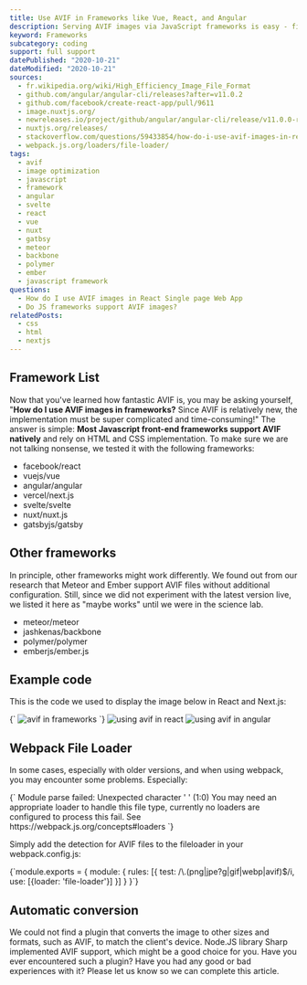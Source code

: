 ```yaml
---
title: Use AVIF in Frameworks like Vue, React, and Angular
description: Serving AVIF images via JavaScript frameworks is easy - find out more here.
keyword: Frameworks
subcategory: coding
support: full support
datePublished: "2020-10-21"
dateModified: "2020-10-21"
sources:
  - fr.wikipedia.org/wiki/High_Efficiency_Image_File_Format
  - github.com/angular/angular-cli/releases?after=v11.0.2
  - github.com/facebook/create-react-app/pull/9611
  - image.nuxtjs.org/
  - newreleases.io/project/github/angular/angular-cli/release/v11.0.0-rc.1
  - nuxtjs.org/releases/
  - stackoverflow.com/questions/59433854/how-do-i-use-avif-images-in-react-single-page-web-app
  - webpack.js.org/loaders/file-loader/
tags:
  - avif
  - image optimization
  - javascript
  - framework
  - angular
  - svelte
  - react
  - vue
  - nuxt
  - gatbsy
  - meteor
  - backbone
  - polymer
  - ember
  - javascript framework
questions:
  - How do I use AVIF images in React Single page Web App
  - Do JS frameworks support AVIF images?
relatedPosts:
  - css
  - html
  - nextjs
---
```


## Framework List

Now that you've learned how fantastic AVIF is, you may be asking yourself, "**How do I use AVIF images in frameworks?** Since AVIF is relatively new, the implementation must be super complicated and time-consuming!" The answer is simple: **Most Javascript front-end frameworks support AVIF natively** and rely on HTML and CSS implementation. To make sure we are not talking nonsense, we tested it with the following frameworks:

- facebook/react
- vuejs/vue
- angular/angular
- vercel/next.js
- svelte/svelte
- nuxt/nuxt.js
- gatsbyjs/gatsby

## Other frameworks

In principle, other frameworks might work differently. We found out from our research that Meteor and Ember support AVIF files without additional configuration. Still, since we did not experiment with the latest version live, we listed it here as "maybe works" until we were in the science lab.

- meteor/meteor
- jashkenas/backbone
- polymer/polymer
- emberjs/ember.js

## Example code

This is the code we used to display the image below in React and Next.js:

<Syntax language="html">
  {`<picture>
  <source srcSet="/images/cloudflare-stats.avif" type="image/avif" />
  <source srcSet="/images/cloudflare-stats.webp" type="image/webp" />
  <img src="/images/cloudflare-stats.jpg" alt="avif in frameworks" />
 </picture>`}
</Syntax>
<Image src="react-avif" alt="using avif in react" />
<Image src="angular-avif" alt="using avif in angular" />

## Webpack File Loader

In some cases, especially with older versions, and when using webpack, you may encounter some problems. Especially:

<Syntax language="html">
  {`
 Module parse failed: Unexpected character ' ' (1:0) You may need an
 appropriate loader to handle this file type, currently no loaders are
 configured to process this fail. See https://webpack.js.org/concepts#loaders
`}
</Syntax>

Simply add the detection for AVIF files to the fileloader in your webpack.config.js:

<Syntax language="javascript">
  {`module.exports = {
 module: {
  rules: [{
    test: /\.(png|jpe?g|gif|webp|avif)$/i,
    use: [{loader: 'file-loader'}]
   }]
 }
}`}
</Syntax>

## Automatic conversion

We could not find a plugin that converts the image to other sizes and formats, such as AVIF, to match the client's device. Node.JS library Sharp implemented AVIF support, which might be a good choice for you. Have you ever encountered such a plugin? Have you had any good or bad experiences with it? Please let us know so we can complete this article.
